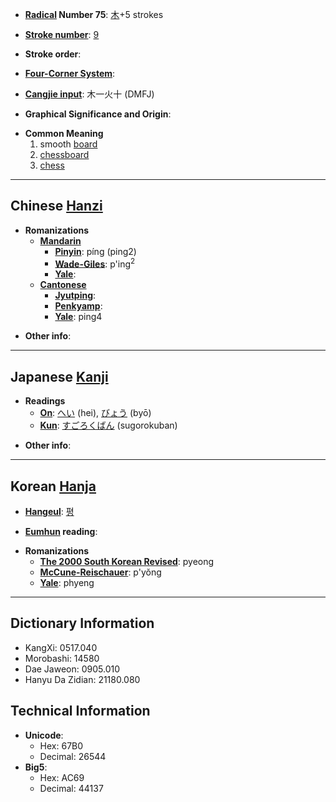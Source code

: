 * '''[[Wiktionary:Chinese radical index| Radical]] Number 75''': [[Wiktionary:Chinese radical index 木|木]]+5 strokes

* '''[[Wiktionary:Chinese total strokes index|Stroke number]]''': [[Wiktionary:Chinese total strokes index 9|9]]

* '''Stroke order''': 

* '''[[Wiktionary:Chinese four corner index|Four-Corner System]]''': 

* '''[[Wiktionary:Chinese Cangjie index|Cangjie input]]''': 木一火十 (DMFJ)

* '''Graphical Significance and Origin''': 

* '''Common Meaning'''
*#smooth [[board]]
*# [[chessboard]]
*# [[chess]]

----

== Chinese [[Hanzi]] ==

* '''Romanizations'''
** '''[[Mandarin]]'''
*** '''[[Pinyin]]''': píng (ping2)
*** '''[[Wade-Giles]]''': p'ing<sup>2</sup>
*** '''[[Yale]]''': 
** '''[[Cantonese]]'''
*** '''[[Jyutping]]''':
*** '''[[Penkyamp]]''': 
*** '''[[Yale]]''': ping4

* '''Other info''': 

----

== Japanese [[Kanji]] ==

* '''Readings'''
** '''[[On]]''': [[へい]] (hei), [[びょう]] (byō)
** '''[[Kun]]''': [[すごろくばん]] (sugorokuban)

* '''Other info''':  

----

== Korean [[Hanja]] ==

* '''[[Hangeul]]''': [[평]]

* '''[[Eumhun]] reading''': 

* '''Romanizations'''
** '''[[The 2000 South Korean Revised Romanization|The 2000 South Korean Revised]]''': pyeong
** '''[[McCune-Reischauer]]''': p'yŏng
** '''[[Yale]]''': phyeng

----

== Dictionary Information ==

* KangXi: 0517.040
* Morobashi: 14580
* Dae Jaweon: 0905.010
* Hanyu Da Zidian: 21180.080

== Technical Information ==

* '''Unicode''':
** Hex: 67B0
** Decimal: 26544
* '''Big5''':
** Hex: AC69
** Decimal: 44137